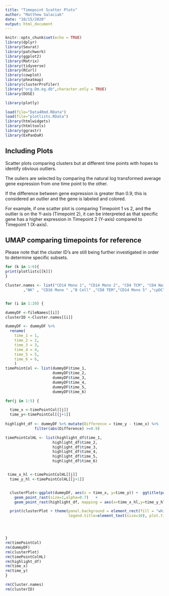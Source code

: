 ```yaml
---
title: "Timepoint Scatter Plots"
author: "Matthew Salaciak"
date: "10/15/2020"
output: html_document
---
```





```r
knitr::opts_chunk$set(echo = TRUE)
library(dplyr)
library(Seurat)
library(patchwork)
library(ggplot2)
library(Matrix)
library(tidyverse)
library(RCurl)
library(cowplot)
library(pheatmap)
library(clusterProfiler)
library("org.Dm.eg.db",character.only = TRUE)
library(DOSE)

library(plotly)

load(file="Data4Rmd.RData")
load(file="plotlists.RData")
library(htmlwidgets)
library(htmltools)
library(ggrastr)
library(ExPanDaR)


```


## Including Plots

Scatter plots comparing clusters but at different time points with hopes to identify obvious outliers.

The ouliers are selected by comparing the natural log transformed average gene expression from one time point to the other.

If the difference between gene expression is greater than 0.9, this is considered an outlier and the gene is labeled and colored.

For example, if one scatter plot is comparing Timepoint 1 vs 2, and the outlier is on the Y-axis (Timepoint 2), it can be interpreted as 
that specific gene has a higher expression in Timepoint 2 (Y-axis) compared to Timepoint 1 (X-axis).


## UMAP comparing timepoints for reference 

Please note that the cluster ID's are still being further investigated in order to determine specific subsets.
``` r
for (k in 1:6){
print(plotlists[[k]])
}
```


``` r

Cluster.names <- list("CD14 Mono 1", "CD14 Mono 2", "CD4 TCM", "CD4 Naive","CD14 Mono 3"," CD8 t-cell 1","CD8 t-cell 2", "CD8 t-cell 3", "CD14 Mono 4"
		,"NK" , "CD16 Mono " ,"B Cell" ,"CD8 TEM","CD14 Mono 5" ,"cpDC","CD14 Mono 6", "CD4 Treg" ,"CD8 Exhausted" ,"CD8 Teff" ,"pDC")


for (i in 1:20) {

dummyDF <-fileNames[[i]]
clusterID <-Cluster.names[[i]]

dummyDF <- dummyDF %>%
  rename(
    time_1 = 1,
    time_2 = 2,
    time_3 = 3,
    time_4 = 4,
    time_5 = 5,
    time_6 = 6,
    )
timePointCol <- list(dummyDF$time_1,
                     dummyDF$time_2,
                     dummyDF$time_3,
                     dummyDF$time_4,
                     dummyDF$time_5,
                     dummyDF$time_6)

for(j in 1:5) {

  time_x <-timePointCol[[j]]
  time_y<-timePointCol[[j+1]]
  
highlight_df <- dummyDF %>% mutate(Difference = time_y - time_x) %>%
             filter(abs(Difference) >=0.9)

timePointColHL <- list(highlight_df$time_1,
                     highlight_df$time_2,
                     highlight_df$time_3,
                     highlight_df$time_4,
                     highlight_df$time_5,
                     highlight_df$time_6)


 time_x_hl <-timePointColHL[[j]]
  time_y_hl <-timePointColHL[[j+1]]


  clusterPlot<-ggplot(dummyDF, aes(x = time_x, y=time_y)) +  ggtitle(paste(clusterID,", Timepoint", j ,"vs.",  j+1)) +
    geom_point_rast(size=1,alpha=0.7)   +
    geom_point_rast(highlight_df, mapping = aes(x=time_x_hl,y=time_y_hl, color=gene),size=1.3)

  print(clusterPlot + theme(panel.background = element_rect(fill = "white", colour = "grey50"),legend.text=element_text(size=8),
                            legend.title=element_text(size=10), plot.title = element_text(size =12))  +labs(x= (paste("Timepoint ",j)), y = (paste("Timepoint ",j +1))))




}
rm(timePointCol)
rm(dummyDF)
rm(clusterPlot)
rm(timePointColHL)
rm(highlight_df)
rm(time_x)
rm(time_y)
}

rm(Cluster.names)
rm(clusterID)



```








